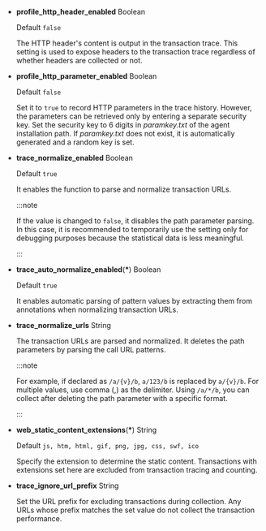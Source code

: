 -   **profile_http_header_enabled** <span class='type'>Boolean</span>

    Default `false`

    The HTTP header's content is output in the transaction trace. This setting is used to expose headers to the transaction trace regardless of whether headers are collected or not. 

-   **profile_http_parameter_enabled** <span class='type'>Boolean</span>

    Default `false`

    Set it to `true` to record HTTP parameters in the trace history. However, the parameters can be retrieved only by entering a separate security key. Set the security key to 6 digits in _paramkey.txt_ of the agent installation path. If _paramkey.txt_ does not exist, it is automatically generated and a random key is set.

-   **trace_normalize_enabled** <span class='type'>Boolean</span>

    Default `true`

    It enables the function to parse and normalize transaction URLs.

    :::note

    If the value is changed to `false`, it disables the path parameter parsing. In this case, it is recommended to temporarily use the setting only for debugging purposes because the statistical data is less meaningful.

    :::

-   **trace_auto_normalize_enabled**(**\***) <span class='type'>Boolean</span>

    Default `true`

    It enables automatic parsing of pattern values by extracting them from annotations when normalizing transaction URLs.

-   **trace_normalize_urls** <span class='type'>String</span>

    The transaction URLs are parsed and normalized. It deletes the path parameters by parsing the call URL patterns.  

    :::note

    For example, if declared as `/a/{v}/b`, `a/123/b` is replaced by `a/{v}/b`. For multiple values, use comma (,) as the delimiter. Using `/a/*/b`, you can collect after deleting the path parameter with a specific format.

    :::

-   **web_static_content_extensions**(**\***) <span class='type'>String</span>

    Default `js, htm, html, gif, png, jpg, css, swf, ico`

    Specify the extension to determine the static content. Transactions with extensions set here are excluded from transaction tracing and counting.

-   **trace_ignore_url_prefix** <span class='type'>String</span>

    Set the URL prefix for excluding transactions during collection. Any URLs whose prefix matches the set value do not collect the transaction performance.
